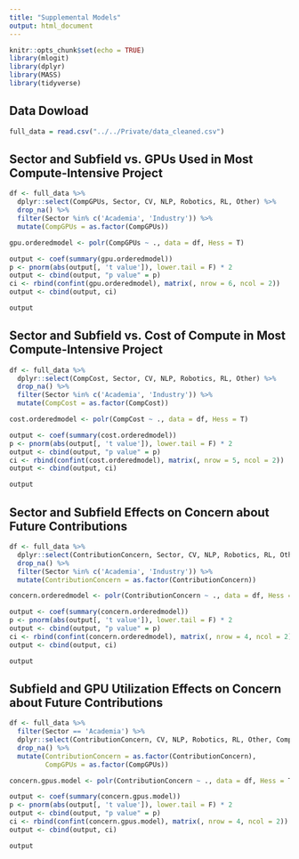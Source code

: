 ```yaml
---
title: "Supplemental Models"
output: html_document
---
```


```r
knitr::opts_chunk$set(echo = TRUE)
library(mlogit)
library(dplyr)
library(MASS)
library(tidyverse)
```

## Data Dowload

```r
full_data = read.csv("../../Private/data_cleaned.csv")
```

## Sector and Subfield vs. GPUs Used in Most Compute-Intensive Project

```r
df <- full_data %>%
  dplyr::select(CompGPUs, Sector, CV, NLP, Robotics, RL, Other) %>%
  drop_na() %>%
  filter(Sector %in% c('Academia', 'Industry')) %>%
  mutate(CompGPUs = as.factor(CompGPUs))

gpu.orderedmodel <- polr(CompGPUs ~ ., data = df, Hess = T)

output <- coef(summary(gpu.orderedmodel))
p <- pnorm(abs(output[, 't value']), lower.tail = F) * 2
output <- cbind(output, "p value" = p)
ci <- rbind(confint(gpu.orderedmodel), matrix(, nrow = 6, ncol = 2))
output <- cbind(output, ci)

output
```

## Sector and Subfield vs. Cost of Compute in Most Compute-Intensive Project

```r
df <- full_data %>%
  dplyr::select(CompCost, Sector, CV, NLP, Robotics, RL, Other) %>%
  drop_na() %>%
  filter(Sector %in% c('Academia', 'Industry')) %>%
  mutate(CompCost = as.factor(CompCost))

cost.orderedmodel <- polr(CompCost ~ ., data = df, Hess = T)

output <- coef(summary(cost.orderedmodel))
p <- pnorm(abs(output[, 't value']), lower.tail = F) * 2
output <- cbind(output, "p value" = p)
ci <- rbind(confint(cost.orderedmodel), matrix(, nrow = 5, ncol = 2))
output <- cbind(output, ci)

output
```

## Sector and Subfield Effects on Concern about Future Contributions

```r
df <- full_data %>%
  dplyr::select(ContributionConcern, Sector, CV, NLP, Robotics, RL, Other) %>%
  drop_na() %>%
  filter(Sector %in% c('Academia', 'Industry')) %>%
  mutate(ContributionConcern = as.factor(ContributionConcern))

concern.orderedmodel <- polr(ContributionConcern ~ ., data = df, Hess = T)

output <- coef(summary(concern.orderedmodel))
p <- pnorm(abs(output[, 't value']), lower.tail = F) * 2
output <- cbind(output, "p value" = p)
ci <- rbind(confint(concern.orderedmodel), matrix(, nrow = 4, ncol = 2))
output <- cbind(output, ci)

output
```

## Subfield and GPU Utilization Effects on Concern about Future Contributions 

```r
df <- full_data %>%
  filter(Sector == 'Academia') %>%
  dplyr::select(ContributionConcern, CV, NLP, Robotics, RL, Other, CompGPUs) %>%
  drop_na() %>%
  mutate(ContributionConcern = as.factor(ContributionConcern),
         CompGPUs = as.factor(CompGPUs))

concern.gpus.model <- polr(ContributionConcern ~ ., data = df, Hess = T)

output <- coef(summary(concern.gpus.model))
p <- pnorm(abs(output[, 't value']), lower.tail = F) * 2
output <- cbind(output, "p value" = p)
ci <- rbind(confint(concern.gpus.model), matrix(, nrow = 4, ncol = 2))
output <- cbind(output, ci)

output
```
